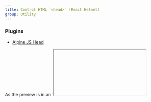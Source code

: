 ```yaml
---
title: Control HTML `<head>` (React Helmet)
group: Utility
---
```


### Plugins

- [Alpine JS Head](https://github.com/markmead/alpinejs-head)

<Callout>
As the preview is in an `<iframe>` you won't see the `<head>` changing. However, if you head over to the [URL for the component HTML](/components/utility-html-head.html) you will see it working.
</Callout>
